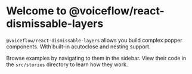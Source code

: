
<Meta title="Example/Introduction" />

# Welcome to @voiceflow/react-dismissable-layers

`@voiceflow/react-dismissable-layers` allows you build complex popper components. With built-in acutoclose and nesting support.

Browse examples by navigating to them in the sidebar.
View their code in the `src/stories` directory to learn how they work.
